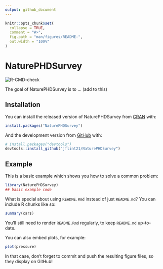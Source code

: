 ```yaml
---
output: github_document
---
```


<!-- README.md is generated from README.Rmd. Please edit that file -->

```r
knitr::opts_chunk$set(
  collapse = TRUE,
  comment = "#>",
  fig.path = "man/figures/README-",
  out.width = "100%"
)
```

# NaturePHDSurvey

<!-- badges: start -->
![R-CMD-check](https://github.com/jflint21/NaturePHDSurvey/workflows/R-CMD-check/badge.svg)
<!-- badges: end -->

The goal of NaturePHDSurvey is to ... (add to this)

## Installation

You can install the released version of NaturePHDSurvey from [CRAN](https://CRAN.R-project.org) with:

``` r
install.packages("NaturePHDSurvey")
```

And the development version from [GitHub](https://github.com/) with:

``` r
# install.packages("devtools")
devtools::install_github("jflint21/NaturePHDSurvey")
```
## Example

This is a basic example which shows you how to solve a common problem:

```r
library(NaturePHDSurvey)
## basic example code
```

What is special about using `README.Rmd` instead of just `README.md`? You can include R chunks like so:

```r
summary(cars)
```

You'll still need to render `README.Rmd` regularly, to keep `README.md` up-to-date.

You can also embed plots, for example:

```r
plot(pressure)
```

In that case, don't forget to commit and push the resulting figure files, so they display on GitHub!
